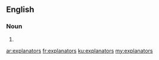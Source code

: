 ==English==

===Noun===
{{head|en|noun plural form}}

# {{plural of|explanator|lang=en}}

[[ar:explanators]]
[[fr:explanators]]
[[ku:explanators]]
[[my:explanators]]
